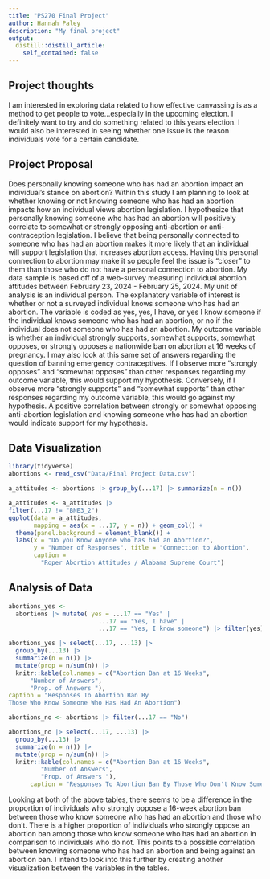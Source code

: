 ```yaml
---
title: "PS270 Final Project"
author: Hannah Paley 
description: "My final project"
output:
  distill::distill_article:
    self_contained: false
---
```




## Project thoughts

I am interested in exploring data related to how effective canvassing is as a method to get people to vote...especially in the upcoming election. I definitely want to try and do something related to this years election. I would also be interested in seeing whether one issue is the reason individuals vote for a certain candidate. 

## Project Proposal

Does personally knowing someone who has had an abortion impact an individual's stance on abortion? Within this study I am planning to look at whether knowing or not knowing someone who has had an abortion impacts how an individual views abortion legislation. I hypothesize that personally knowing someone who has had an abortion will positively correlate to somewhat or strongly opposing anti-abortion or anti-contraception legislation. I believe that being personally connected to someone who has had an abortion makes it more likely that an individual will support legislation that increases abortion access. Having this personal connection to abortion may make it so people feel the issue is "closer" to them than those who do not have a personal connection to abortion. My data sample is based off of a web-survey measuring individual abortion attitudes between February 23, 2024 - February 25, 2024. My unit of analysis is an individual person. The explanatory variable of interest is whether or not a surveyed individual knows someone who has had an abortion. The variable is coded as yes, yes, I have, or yes I know someone if the individual knows someone who has had an abortion, or no if the individual does not someone who has had an abortion. My outcome variable is whether an individual strongly supports, somewhat supports, somewhat opposes, or strongly opposes a nationwide ban on abortion at 16 weeks of pregnancy. I may also look at this same set of answers regarding the question of banning emergency contraceptives. If I observe more "strongly opposes" and "somewhat opposes" than other responses regarding my outcome variable, this would support my hypothesis. Conversely, if I observe more "strongly supports" and "somewhat supports" than other responses regarding my outcome variable, this would go against my hypothesis. A positive correlation between strongly or somewhat opposing anti-abortion legislation and knowing someone who has had an abortion would indicate support for my hypothesis. 

## Data Visualization
```r
library(tidyverse)
abortions <- read_csv("Data/Final Project Data.csv")

a_attitudes <- abortions |> group_by(...17) |> summarize(n = n()) 

a_attitudes <- a_attitudes |> 
filter(...17 != "BNE3_2") 
ggplot(data = a_attitudes, 
       mapping = aes(x = ...17, y = n)) + geom_col() + 
  theme(panel.background = element_blank()) + 
  labs(x = "Do you Know Anyone who has had an Abortion?", 
       y = "Number of Responses", title = "Connection to Abortion",
       caption = 
         "Roper Abortion Attitudes / Alabama Supreme Court")
```

## Analysis of Data
```r

abortions_yes <-
  abortions |> mutate( yes = ...17 == "Yes" | 
                         ...17 == "Yes, I have" |
                         ...17 == "Yes, I know someone") |> filter(yes)

abortions_yes |> select(...17, ...13) |> 
  group_by(...13) |> 
  summarize(n = n()) |>
  mutate(prop = n/sum(n)) |> 
  knitr::kable(col.names = c("Abortion Ban at 16 Weeks", 
      "Number of Answers", 
      "Prop. of Answers "), 
caption = "Responses To Abortion Ban By 
Those Who Know Someone Who Has Had An Abortion")

```
```r
abortions_no <- abortions |> filter(...17 == "No")

abortions_no |> select(...17, ...13) |>
  group_by(...13) |>
  summarize(n = n()) |>
  mutate(prop = n/sum(n)) |> 
  knitr::kable(col.names = c("Abortion Ban at 16 Weeks",
         "Number of Answers", 
         "Prop. of Answers "), 
      caption = "Responses To Abortion Ban By Those Who Don't Know Someone Who Has Had An Abortion")
```

Looking at both of the above tables, there seems to be a difference in the proportion of individuals who strongly oppose a 16-week abortion ban between those who know someone who has had an abortion and those who don't. There is a higher proportion of individuals who strongly oppose an abortion ban among those who know someone who has had an abortion in comparison to individuals who do not. This points to a possible correlation between knowing someone who has had an abortion and being against an abortion ban. I intend to look into this further by creating another visualization between the variables in the tables. 
